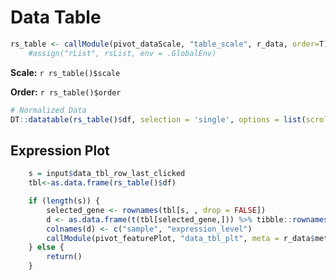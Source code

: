 
# Data Table

```r
rs_table <- callModule(pivot_dataScale, "table_scale", r_data, order=T)
    #assign("rList", rsList, env = .GlobalEnv)
```

**Scale:** `r rs_table()$scale`

**Order:** `r rs_table()$order`

```r
# Normalized Data
DT::datatable(rs_table()$df, selection = 'single', options = list(scrollX = TRUE, scrollY = "500px", lengthMenu = c(20, 50, 100)))
```


## Expression Plot

```r
    s = input$data_tbl_row_last_clicked
    tbl<-as.data.frame(rs_table()$df)

    if (length(s)) {
        selected_gene <- rownames(tbl[s, , drop = FALSE])
        d <- as.data.frame(t(tbl[selected_gene,])) %>% tibble::rownames_to_column()
        colnames(d) <- c("sample", "expression_level")
        callModule(pivot_featurePlot, "data_tbl_plt", meta = r_data$meta, df = d, gene = selected_gene)
    } else {
        return()
    }
```





